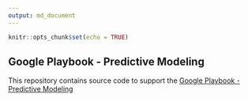 ```yaml
---
output: md_document
---
```


```r
knitr::opts_chunk$set(echo = TRUE)
```

## Google Playbook - Predictive Modeling

This repository contains source code to support the [Google Playbook - Predictive Modeling](https://docs.google.com/presentation/d/1FYu-EfjkKWptt13XK7HtE825dVl_rPbVDmWTmTk5b7k/edit#slide=id.p)